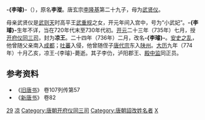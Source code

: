'''-{李璿}-'''（{{bd|8世纪|720年代或730年代|774年||catIdx=L}}），原名'''李漎'''。唐玄宗[[李隆基|李隆基]]第二十九子，母为[[武贤仪|武贤仪]]。

母亲武贤仪是[[武则天|武则天]]时高平王[[武重规|武重规]]之女，开元年间入宫中，号为“小武妃”。'''-{李璿}-'''生年不详，当在720年代末至730年代初。[[开元|开元]]二十三年（735年）七月，授[[开府仪同三司|开府仪同三司]]，封为'''凉王'''。二十四年（736年）二月，改名'''-{李璿}-'''。[[安史之乱|安史之乱]]，他曾随父亲南入[[成都|成都]]；[[吐蕃|吐蕃]]入侵，他曾随侄子[[唐代宗|唐代宗]]东入[[陕州|陕州]]。[[大历|大历]]九年（774年）十月乙亥，凉王-{李璿}-薨逝。其子李仂，泸阳郡王、[[殿中监|殿中监]]同正员。

== 参考资料 ==
*《[[旧唐书|旧唐书]]》 卷107列传第57
*《[[新唐书|新唐书]]》 卷82

{{DEFAULTSORT:L}}
[[Category:唐玄宗皇子|29]]
[[Category:唐朝宗室国王|凉]]
[[Category:唐朝开府仪同三司|Category:唐朝开府仪同三司]]
[[Category:唐朝詔改姓名者|Category:唐朝詔改姓名者]]
[[Category:李姓|X]]